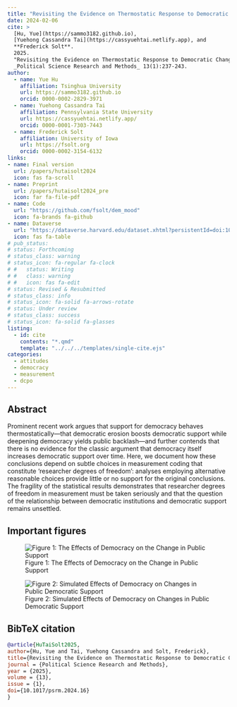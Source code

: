 ```yaml
---
title: "Revisiting the Evidence on Thermostatic Response to Democratic Change: Degrees of Democratic Support or Researcher Degrees of Freedom?"
date: 2024-02-06
cite: >
  [Hu, Yue](https://sammo3182.github.io),
  [Yuehong Cassandra Tai](https://cassyuehtai.netlify.app), and
  **Frederick Solt**. 
  2025.
  "Revisiting the Evidence on Thermostatic Response to Democratic Change: Degrees of Democratic Support or Researcher Degrees of Freedom?"
  _Political Science Research and Methods_ 13(1):237-243.
author:
  - name: Yue Hu
    affiliation: Tsinghua University
    url: https://sammo3182.github.io
    orcid: 0000-0002-2829-3971
  - name: Yuehong Cassandra Tai
    affiliation: Pennsylvania State University
    url: https://cassyuehtai.netlify.app/
    orcid: 0000-0001-7303-7443
  - name: Frederick Solt
    affiliation: University of Iowa
    url: https://fsolt.org
    orcid: 0000-0002-3154-6132
links:
- name: Final version
  url: /papers/hutaisolt2024
  icon: fas fa-scroll
- name: Preprint
  url: /papers/hutaisolt2024_pre
  icon: far fa-file-pdf
- name: Code
  url: "https://github.com/fsolt/dem_mood"
  icon: fa-brands fa-github
- name: Dataverse
  url: "https://dataverse.harvard.edu/dataset.xhtml?persistentId=doi:10.7910/DVN/JHE1YF"
  icon: fas fa-table
# pub_status:
# status: Forthcoming
# status_class: warning
# status_icon: fa-regular fa-clock
# #   status: Writing
# #   class: warning
# #   icon: fas fa-edit
# status: Revised & Resubmitted
# status_class: info
# status_icon: fa-solid fa-arrows-rotate
# status: Under review
# status_class: success
# status_icon: fa-solid fa-glasses
listing:
  - id: cite
    contents: "*.qmd"
    template: "../../../templates/single-cite.ejs"
categories:
  - attitudes
  - democracy
  - measurement
  - dcpo
---
```


:::{#cite}
:::


## Abstract

Prominent recent work argues that support for democracy behaves thermostatically---that democratic erosion boosts democratic support while deepening democracy yields public backlash---and further contends that there is no evidence for the classic argument that democracy itself increases democratic support over time. Here, we document how these conclusions depend on subtle choices in measurement coding that constitute 'researcher degrees of freedom': analyses employing alternative reasonable choices provide little or no support for the original conclusions. The fragility of the statistical results demonstrates that researcher degrees of freedom in measurement must be taken seriously and that the question of the relationship between democratic institutions and democratic support remains unsettled.

## Important figures

![Figure 1: The Effects of Democracy on the Change in Public Support](dem_mood_fig1.png)

![Figure 2: Simulated Effects of Democracy on Changes in Public Democratic Support](dem_mood_fig2.png)

## BibTeX citation

```bibtex
@article{HuTaiSolt2025,
author={Hu, Yue and Tai, Yuehong Cassandra and Solt, Frederick},
title={Revisiting the Evidence on Thermostatic Response to Democratic Change: Degrees of Democratic Support or Researcher Degrees of Freedom?},
journal = {Political Science Research and Methods},
year = {2025},
volume = {13},
issue = {1},
doi={10.1017/psrm.2024.16}
}
```
